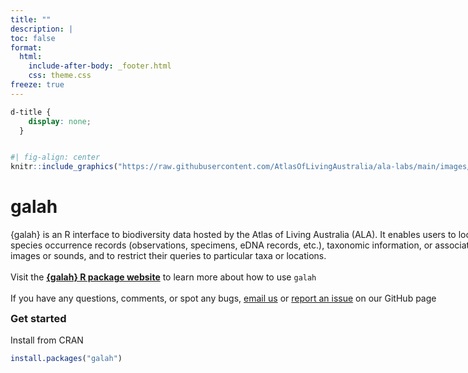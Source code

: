 ```yaml
---
title: ""
description: |
toc: false
format: 
  html: 
    include-after-body: _footer.html
    css: theme.css
freeze: true
---
```


```css
d-title {
    display: none;
  }
```

:::{.column-page layout="[1,1]" style="float:left;"}

```r
#| fig-align: center
knitr::include_graphics("https://raw.githubusercontent.com/AtlasOfLivingAustralia/ala-labs/main/images/hex/galah_logo.png")
```

# galah

{galah} is an R interface to biodiversity data hosted by the Atlas of Living Australia (ALA). It enables users to locate and download species occurrence records (observations, specimens, eDNA records, etc.), taxonomic information, or associated media such as images or sounds, and to restrict their queries to particular taxa or locations.<br> <br>
Visit the **[{galah} R package website](http://galah.ala.org.au/)** to learn more about how to use `galah`<br><br>
If you have any questions, comments, or spot any bugs, [email us](mailto:support@ala.org.au) or [report an issue](https://github.com/AtlasOfLivingAustralia/galah-R) on our GitHub page

:::



### Get started

Install from CRAN

```r
install.packages("galah")
```


